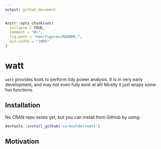 ```yaml
---
output: github_document
---
```


<!-- README.md is generated from README.Rmd. Please edit that file -->

```r
knitr::opts_chunk$set(
  collapse = TRUE,
  comment = "#>",
  fig.path = "man/figures/README-",
  out.width = "100%"
)
```

# watt

<!-- badges: start -->
<!-- badges: end -->

`watt` provides tools to perform tidy power analysis. It is in very early development, and may not even fully exist at all! Mostly it just wraps some fun functions.

## Installation

No CRAN repo exists yet, but you can install from GitHub by using:

```r
devtools::install_github('cu-boulder/watt')
```

## Motivation
